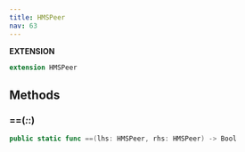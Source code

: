 ```yaml
---
title: HMSPeer
nav: 63
---
```


**EXTENSION**

```swift
extension HMSPeer
```

## Methods

### ==(_:_:)

```swift
public static func ==(lhs: HMSPeer, rhs: HMSPeer) -> Bool
```
